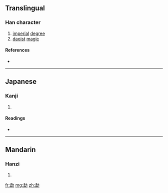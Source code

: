 ==Translingual==

===Han character===
{{Han char|rn=19|rad=力|as=08|sn=10|four=|canj=弓廿大尸 (NTKS)}}

# [[imperial]] [[degree]]
# [[daoist]] [[magic]]

====References====
* {{Han ref|kx=0148.060|dkj=02379|dj=0333.140|hdz=10373.150|uh=52D0|ud=21200}}

----

==Japanese==

===Kanji===
{{ja-kanji|grade=|rs=力08}}

# {{defn|Japanese|sort=力08}}

====Readings====
* {{ja-readings|on=[[ばう]] (bau)|kun=}}

----

==Mandarin==

===Hanzi===
{{cmn-hanzi|pin=[[měng]] ([[meng3]])|wg=meng<sup>3</sup>}}

# {{defn|Mandarin|sort=力08}}

[[fr:勐]]
[[mg:勐]]
[[zh:勐]]